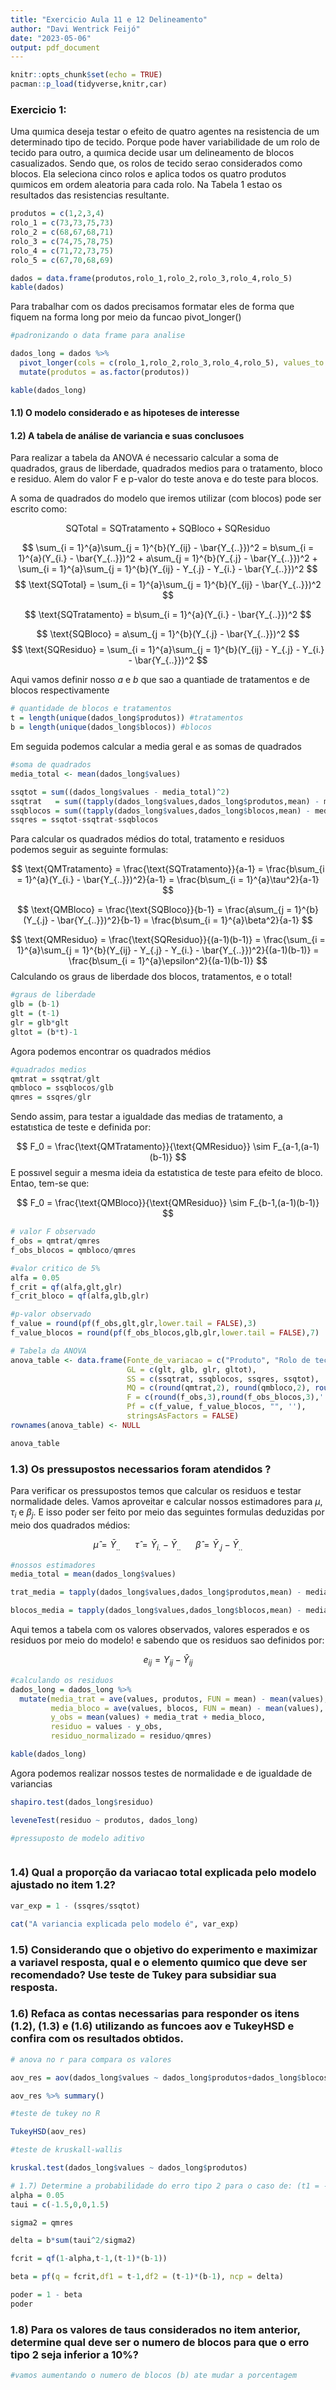 ```yaml
---
title: "Exercicio Aula 11 e 12 Delineamento"
author: "Davi Wentrick Feijó"
date: "2023-05-06"
output: pdf_document
---
```


```r
knitr::opts_chunk$set(echo = TRUE)
pacman::p_load(tidyverse,knitr,car)
```

### Exercicio 1:

Uma quımica deseja testar o efeito de quatro agentes na resistencia de um determinado tipo de tecido. Porque pode haver variabilidade de um rolo de tecido para outro, a quımica decide usar um delineamento de blocos casualizados. Sendo que, os rolos de tecido serao considerados como blocos. Ela seleciona cinco rolos e aplica todos os quatro produtos quımicos em ordem aleatoria para cada rolo. Na Tabela 1 estao os resultados das resistencias resultante.



```r
produtos = c(1,2,3,4)
rolo_1 = c(73,73,75,73)
rolo_2 = c(68,67,68,71)
rolo_3 = c(74,75,78,75)
rolo_4 = c(71,72,73,75)
rolo_5 = c(67,70,68,69)

dados = data.frame(produtos,rolo_1,rolo_2,rolo_3,rolo_4,rolo_5)
kable(dados)
```

\newpage
Para trabalhar com os dados precisamos formatar eles de forma que fiquem na forma long por meio da funcao pivot_longer()

```r
#padronizando o data frame para analise

dados_long = dados %>%
  pivot_longer(cols = c(rolo_1,rolo_2,rolo_3,rolo_4,rolo_5), values_to = "values", names_to = "blocos") %>%
  mutate(produtos = as.factor(produtos)) 

kable(dados_long)
```

#### 1.1) O modelo considerado e as hipoteses de interesse



\newpage
#### 1.2) A tabela de análise de variancia e suas conclusoes

Para realizar a tabela da ANOVA é necessario calcular a soma de quadrados, graus de liberdade, quadrados medios para o tratamento, bloco e residuo. Alem do valor F e p-valor do teste anova e do teste para blocos.

A soma de quadrados do modelo que iremos utilizar (com blocos) pode ser escrito como:

$$
\text{SQTotal} = \text{SQTratamento} + \text{SQBloco} + \text{SQResiduo}
$$

$$
\sum_{i = 1}^{a}\sum_{j = 1}^{b}(Y_{ij} - \bar{Y_{..}})^2 = b\sum_{i = 1}^{a}(Y_{i.} - \bar{Y_{..}})^2 + a\sum_{j = 1}^{b}(Y_{.j} - \bar{Y_{..}})^2 + \sum_{i = 1}^{a}\sum_{j = 1}^{b}(Y_{ij} - Y_{.j} - Y_{i.} - \bar{Y_{..}})^2
$$
$$
\text{SQTotal} = \sum_{i = 1}^{a}\sum_{j = 1}^{b}(Y_{ij} - \bar{Y_{..}})^2 
$$

$$
\text{SQTratamento} = b\sum_{i = 1}^{a}(Y_{i.} - \bar{Y_{..}})^2 
$$

$$
\text{SQBloco} = a\sum_{j = 1}^{b}(Y_{.j} - \bar{Y_{..}})^2 
$$
$$
\text{SQResiduo} = \sum_{i = 1}^{a}\sum_{j = 1}^{b}(Y_{ij} - Y_{.j} - Y_{i.} - \bar{Y_{..}})^2
$$

Aqui vamos definir nosso $a$ e $b$ que sao a quantiade de tratamentos e de blocos respectivamente
```r
# quantidade de blocos e tratamentos
t = length(unique(dados_long$produtos)) #tratamentos
b = length(unique(dados_long$blocos)) #blocos
```

Em seguida podemos calcular a media geral e as somas de quadrados
```r
#soma de quadrados
media_total <- mean(dados_long$values)

ssqtot = sum((dados_long$values - media_total)^2)
ssqtrat   = sum((tapply(dados_long$values,dados_long$produtos,mean) - media_total)^2) * b
ssqblocos = sum((tapply(dados_long$values,dados_long$blocos,mean) - media_total)^2) * t
ssqres = ssqtot-ssqtrat-ssqblocos
```

\newpage
Para calcular os quadrados médios do total, tratamento e residuos podemos seguir as seguinte formulas:

$$
\text{QMTratamento} = \frac{\text{SQTratamento}}{a-1} = \frac{b\sum_{i = 1}^{a}(Y_{i.} - \bar{Y_{..}})^2}{a-1} = \frac{b\sum_{i = 1}^{a}\tau^2}{a-1}
$$

$$
\text{QMBloco} = \frac{\text{SQBloco}}{b-1} = \frac{a\sum_{j = 1}^{b}(Y_{.j} - \bar{Y_{..}})^2}{b-1} = \frac{b\sum_{i = 1}^{a}\beta^2}{a-1}
$$

$$
\text{QMResiduo} = \frac{\text{SQResiduo}}{(a-1)(b-1)} = \frac{\sum_{i = 1}^{a}\sum_{j = 1}^{b}(Y_{ij} - Y_{.j} - Y_{i.} - \bar{Y_{..}})^2}{(a-1)(b-1)} = \frac{b\sum_{i = 1}^{a}\epsilon^2}{(a-1)(b-1)}
$$
Calculando os graus de liberdade dos blocos, tratamentos, e o total!
```r
#graus de liberdade
glb = (b-1)
glt = (t-1)
glr = glb*glt
gltot = (b*t)-1
```

Agora podemos encontrar os quadrados médios
```r
#quadrados medios
qmtrat = ssqtrat/glt
qmbloco = ssqblocos/glb
qmres = ssqres/glr
```

\newpage

Sendo assim, para testar a igualdade das medias de tratamento, a estatıstica de teste e definida por:

$$
F_0 = \frac{\text{QMTratamento}}{\text{QMResiduo}} \sim F_{a-1,(a-1)(b-1)}
$$
E possıvel seguir a mesma ideia da estatıstica de teste para efeito de bloco. Entao, tem-se que:

$$
F_0 = \frac{\text{QMBloco}}{\text{QMResiduo}} \sim F_{b-1,(a-1)(b-1)}
$$

```r
# valor F observado
f_obs = qmtrat/qmres
f_obs_blocos = qmbloco/qmres
```


```r
#valor critico de 5%
alfa = 0.05
f_crit = qf(alfa,glt,glr)
f_crit_bloco = qf(alfa,glb,glr)
```


```r
#p-valor observado
f_value = round(pf(f_obs,glt,glr,lower.tail = FALSE),3)
f_value_blocos = round(pf(f_obs_blocos,glb,glr,lower.tail = FALSE),7)
```

\newpage
```r
# Tabela da ANOVA
anova_table <- data.frame(Fonte_de_variacao = c("Produto", "Rolo de tecido", "Residuos", "Total"),
                          GL = c(glt, glb, glr, gltot),
                          SS = c(ssqtrat, ssqblocos, ssqres, ssqtot),
                          MQ = c(round(qmtrat,2), round(qmbloco,2), round(qmres,2), ''),
                          F = c(round(f_obs,3),round(f_obs_blocos,3),'',''),
                          Pf = c(f_value, f_value_blocos, "", ''),
                          stringsAsFactors = FALSE)
rownames(anova_table) <- NULL

anova_table
```


\newpage

### 1.3) Os pressupostos necessarios foram atendidos ?

Para verificar os pressupostos temos que calcular os residuos e testar normalidade deles. Vamos aproveitar e calcular nossos estimadores para $\mu$, $\tau_i$ e $\beta_j$. E isso poder ser feito por meio das seguintes formulas deduzidas por meio dos quadrados médios:


$$
\hat\mu = \bar{Y}_{..} \ \ \ \ \ \ \hat\tau = \bar{Y}_{i.} - \bar{Y}_{..} \ \ \ \ \ \ \hat\beta = \bar{Y}_{.j} - \bar{Y}_{..}
$$
```r
#nossos estimadores
media_total = mean(dados_long$values)

trat_media = tapply(dados_long$values,dados_long$produtos,mean) - media_total

blocos_media = tapply(dados_long$values,dados_long$blocos,mean) - media_total
```



Aqui temos a tabela com os valores observados, valores esperados e os residuos por meio do modelo! e sabendo que os residuos sao definidos por:

$$
e_{ij} = Y_{ij} - \hat{Y}_{ij}
$$

```r
#calculando os residuos
dados_long = dados_long %>% 
  mutate(media_trat = ave(values, produtos, FUN = mean) - mean(values),
         media_bloco = ave(values, blocos, FUN = mean) - mean(values),
         y_obs = mean(values) + media_trat + media_bloco,
         residuo = values - y_obs,
         residuo_normalizado = residuo/qmres)

kable(dados_long)
```

Agora podemos realizar nossos testes de normalidade e de igualdade de variancias

```r
shapiro.test(dados_long$residuo)

leveneTest(residuo ~ produtos, dados_long)
```


```r
#pressuposto de modelo aditivo



```


\newpage
### 1.4) Qual a proporção da variacao total explicada pelo modelo ajustado no item 1.2?



```r
var_exp = 1 - (ssqres/ssqtot)

cat("A variancia explicada pelo modelo é", var_exp)
```

\newpage
### 1.5) Considerando que o objetivo do experimento e maximizar a variavel resposta, qual e o elemento quımico que deve ser recomendado? Use teste de Tukey para subsidiar sua resposta.




\newpage
### 1.6) Refaca as contas necessarias para responder os itens (1.2), (1.3) e (1.6) utilizando as funcoes aov e TukeyHSD e confira com os resultados obtidos.

```r
# anova no r para compara os valores

aov_res = aov(dados_long$values ~ dados_long$produtos+dados_long$blocos)

aov_res %>% summary()

#teste de tukey no R

TukeyHSD(aov_res)
```


```r
#teste de kruskall-wallis

kruskal.test(dados_long$values ~ dados_long$produtos)
```


```r
# 1.7) Determine a probabilidade do erro tipo 2 para o caso de: (t1 = -1.5, t2 = 0, t3 = 0, t4 = 1.5).
alpha = 0.05
taui = c(-1.5,0,0,1.5)

sigma2 = qmres

delta = b*sum(taui^2/sigma2)

fcrit = qf(1-alpha,t-1,(t-1)*(b-1))

beta = pf(q = fcrit,df1 = t-1,df2 = (t-1)*(b-1), ncp = delta)

poder = 1 - beta
poder
```

\newpage
### 1.8) Para os valores de taus considerados no item anterior, determine qual deve ser o numero de blocos para que o erro tipo 2 seja inferior a 10%?



```r
#vamos aumentando o numero de blocos (b) ate mudar a porcentagem

```




